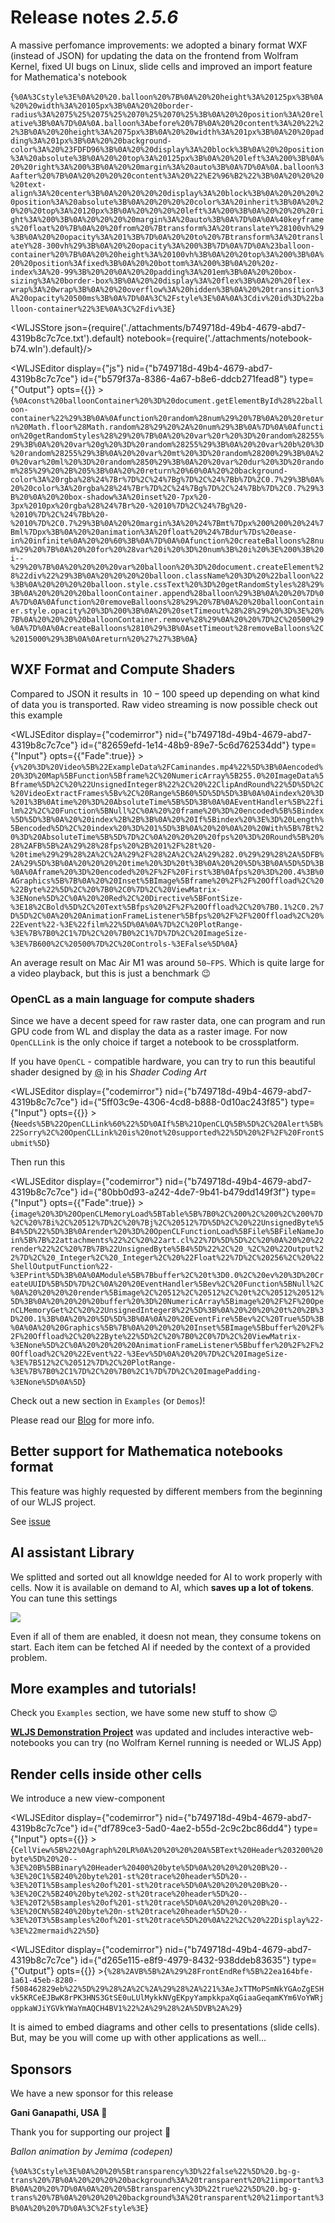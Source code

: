 
# Release notes *2.5.6*

A massive perfomance improvements: we adopted a binary format WXF (instead of JSON) for updating the data on the frontend from Wolfram Kernel, fixed UI bugs on Linux, slide cells and improved an import feature for Mathematica's notebook

<!--truncate-->

<WLJSHTML>{`%0A%3Cstyle%3E%0A%20%20.balloon%20%7B%0A%20%20height%3A%20125px%3B%0A%20%20width%3A%20105px%3B%0A%20%20border-radius%3A%2075%25%2075%25%2070%25%2070%25%3B%0A%20%20position%3A%20relative%3B%0A%7D%0A%0A.balloon%3Abefore%20%7B%0A%20%20content%3A%20%22%22%3B%0A%20%20height%3A%2075px%3B%0A%20%20width%3A%201px%3B%0A%20%20padding%3A%201px%3B%0A%20%20background-color%3A%20%23FDFD96%3B%0A%20%20display%3A%20block%3B%0A%20%20position%3A%20absolute%3B%0A%20%20top%3A%20125px%3B%0A%20%20left%3A%200%3B%0A%20%20right%3A%200%3B%0A%20%20margin%3A%20auto%3B%0A%7D%0A%0A.balloon%3Aafter%20%7B%0A%20%20%20%20content%3A%20%22%E2%96%B2%22%3B%0A%20%20%20%20text-align%3A%20center%3B%0A%20%20%20%20display%3A%20block%3B%0A%20%20%20%20position%3A%20absolute%3B%0A%20%20%20%20color%3A%20inherit%3B%0A%20%20%20%20top%3A%20120px%3B%0A%20%20%20%20left%3A%200%3B%0A%20%20%20%20right%3A%200%3B%0A%20%20%20%20margin%3A%20auto%3B%0A%7D%0A%0A%40keyframes%20float%20%7B%0A%20%20from%20%7Btransform%3A%20translateY%28100vh%29%3B%0A%20%20opacity%3A%201%3B%7D%0A%20%20to%20%7Btransform%3A%20translateY%28-300vh%29%3B%0A%20%20opacity%3A%200%3B%7D%0A%7D%0A%23balloon-container%20%7B%0A%20%20height%3A%20100vh%3B%0A%20%20top%3A%200%3B%0A%20%20position%3Afixed%3B%0A%20%20bottom%3A%200%3B%0A%20%20z-index%3A%20-99%3B%20%20%0A%20%20padding%3A%201em%3B%0A%20%20box-sizing%3A%20border-box%3B%0A%20%20display%3A%20flex%3B%0A%20%20flex-wrap%3A%20wrap%3B%0A%20%20overflow%3A%20hidden%3B%0A%20%20transition%3A%20opacity%20500ms%3B%0A%7D%0A%3C%2Fstyle%3E%0A%0A%3Cdiv%20id%3D%22balloon-container%22%3E%0A%3C%2Fdiv%3E`}</WLJSHTML>




<WLJSStore json={require('./attachments/b749718d-49b4-4679-abd7-4319b8c7c7ce.txt').default} notebook={require('./attachments/notebook-b74.wln').default}/>




<WLJSEditor display={"js"} nid={"b749718d-49b4-4679-abd7-4319b8c7c7ce"} id={"b579f37a-8386-4a67-b8e6-ddcb271fead8"} type={"Output"} opts={{}} >{`%0Aconst%20balloonContainer%20%3D%20document.getElementById%28%22balloon-container%22%29%3B%0A%0Afunction%20random%28num%29%20%7B%0A%20%20return%20Math.floor%28Math.random%28%29%20%2A%20num%29%3B%0A%7D%0A%0Afunction%20getRandomStyles%28%29%20%7B%0A%20%20var%20r%20%3D%20random%28255%29%3B%0A%20%20var%20g%20%3D%20random%28255%29%3B%0A%20%20var%20b%20%3D%20random%28255%29%3B%0A%20%20var%20mt%20%3D%20random%28200%29%3B%0A%20%20var%20ml%20%3D%20random%2850%29%3B%0A%20%20var%20dur%20%3D%20random%285%29%20%2B%205%3B%0A%20%20return%20%60%0A%20%20background-color%3A%20rgba%28%24%7Br%7D%2C%24%7Bg%7D%2C%24%7Bb%7D%2C0.7%29%3B%0A%20%20color%3A%20rgba%28%24%7Br%7D%2C%24%7Bg%7D%2C%24%7Bb%7D%2C0.7%29%3B%20%0A%20%20box-shadow%3A%20inset%20-7px%20-3px%2010px%20rgba%28%24%7Br%20-%2010%7D%2C%24%7Bg%20-%2010%7D%2C%24%7Bb%20-%2010%7D%2C0.7%29%3B%0A%20%20margin%3A%20%24%7Bmt%7Dpx%200%200%20%24%7Bml%7Dpx%3B%0A%20%20animation%3A%20float%20%24%7Bdur%7Ds%20ease-in%20infinite%0A%20%20%60%3B%0A%7D%0A%0Afunction%20createBalloons%28num%29%20%7B%0A%20%20for%20%28var%20i%20%3D%20num%3B%20i%20%3E%200%3B%20i--%29%20%7B%0A%20%20%20%20var%20balloon%20%3D%20document.createElement%28%22div%22%29%3B%0A%20%20%20%20balloon.className%20%3D%20%22balloon%22%3B%0A%20%20%20%20balloon.style.cssText%20%3D%20getRandomStyles%28%29%3B%0A%20%20%20%20balloonContainer.append%28balloon%29%3B%0A%20%20%7D%0A%7D%0A%0Afunction%20removeBalloons%28%29%20%7B%0A%20%20balloonContainer.style.opacity%20%3D%200%3B%0A%20%20setTimeout%28%28%29%20%3D%3E%20%7B%0A%20%20%20%20balloonContainer.remove%28%29%0A%20%20%7D%2C%20500%29%0A%7D%0A%0AcreateBalloons%2810%29%3B%0AsetTimeout%28removeBalloons%2C%2015000%29%3B%0A%0Areturn%20%27%27%3B%0A`}</WLJSEditor>


## WXF Format and Compute Shaders
Compared to JSON it results in $~10-100$ speed up depending on what kind of data you is transported. Raw video streaming is now possible check out this example

<WLJSEditor display={"codemirror"} nid={"b749718d-49b4-4679-abd7-4319b8c7c7ce"} id={"82659efd-1e14-48b9-89e7-5c6d762534dd"} type={"Input"} opts={{"Fade":true}} >{`v%20%3D%20Video%5B%22ExampleData%2FCaminandes.mp4%22%5D%3B%0Aencoded%20%3D%20Map%5BFunction%5Bframe%2C%20NumericArray%5B255.0%20ImageData%5Bframe%5D%2C%20%22UnsignedInteger8%22%2C%20%22ClipAndRound%22%5D%5D%2C%20VideoExtractFrames%5Bv%2C%20Range%5B60%5D%5D%5D%3B%0A%0Aindex%20%3D%201%3B%0Atime%20%3D%20AbsoluteTime%5B%5D%3B%0A%0AEventHandler%5B%22film%22%2C%20Function%5BNull%2C%0A%20%20frame%20%3D%20encoded%5B%5Bindex%5D%5D%3B%0A%20%20index%2B%2B%3B%0A%20%20If%5Bindex%20%3E%3D%20Length%5Bencoded%5D%2C%20index%20%3D%201%5D%3B%0A%20%20%0A%20%20With%5B%7Bt%20%3D%20AbsoluteTime%5B%5D%7D%2C%0A%20%20%20%20fps%20%3D%20Round%5B%20%28%2AFB%5B%2A%29%28%28fps%20%2B%201%2F%28t%20-%20time%29%29%28%2A%2C%2A%29%2F%28%2A%2C%2A%29%282.0%29%29%28%2A%5DFB%2A%29%5D%3B%0A%20%20%20%20time%20%3D%20t%3B%0A%20%20%5D%3B%0A%5D%5D%3B%0A%0Aframe%20%3D%20encoded%20%2F%2F%20First%3B%0Afps%20%3D%200.4%3B%0AGraphics%5B%7B%0A%20%20Inset%5BImage%5Bframe%20%2F%2F%20Offload%2C%20%22Byte%22%5D%2C%20%7B0%2C0%7D%2C%20ViewMatrix-%3ENone%5D%2C%0A%20%20Red%2C%20Directive%5BFontSize-%3E18%2CBold%5D%2C%20Text%5Bfps%20%2F%2F%20Offload%2C%20%7B0.1%2C0.2%7D%5D%2C%0A%20%20AnimationFrameListener%5Bfps%20%2F%2F%20Offload%2C%20%22Event%22-%3E%22film%22%5D%0A%0A%7D%2C%20PlotRange-%3E%7B%7B0%2C1%7D%2C%20%7B0%2C1%7D%7D%2C%20ImageSize-%3E%7B600%2C%20500%7D%2C%20Controls-%3EFalse%5D%0A`}</WLJSEditor>

An average result on Mac Air M1 was around `50~FPS`. Which is quite large for a video playback, but this is just a benchmark 😉

### OpenCL as a main language for compute shaders
Since we have a decent speed for raw raster data, one can program and run GPU code from WL and display the data as a raster image. For now `OpenCLLink` is the only choice if target a notebook to be crossplatform. 

If you have `OpenCL` - compatible hardware, you can try to run this beautiful shader designed by [@](https://www.shadertoy.com/view/mtyGWy) in his *Shader Coding Art*

<WLJSEditor display={"codemirror"} nid={"b749718d-49b4-4679-abd7-4319b8c7c7ce"} id={"5ff03c9e-4306-4cd8-b888-0d10ac243f85"} type={"Input"} opts={{}} >{`Needs%5B%22OpenCLLink%60%22%5D%0AIf%5B%21OpenCLQ%5B%5D%2C%20Alert%5B%22Sorry%2C%20OpenCLLink%20is%20not%20supported%22%5D%20%2F%2F%20FrontSubmit%5D`}</WLJSEditor>

Then run this

<WLJSEditor display={"codemirror"} nid={"b749718d-49b4-4679-abd7-4319b8c7c7ce"} id={"80bb0d93-a242-4de7-9b41-b479dd149f3f"} type={"Input"} opts={{"Fade":true}} >{`image%20%3D%20OpenCLMemoryLoad%5BTable%5B%7B0%2C%200%2C%200%2C%200%7D%2C%20%7Bi%2C%20512%7D%2C%20%7Bj%2C%20512%7D%5D%2C%20%22UnsignedByte%5B4%5D%22%5D%3B%0Arender%20%3D%20OpenCLFunctionLoad%5BFile%5BFileNameJoin%5B%7B%22attachments%22%2C%20%22art.cl%22%7D%5D%5D%2C%20%0A%20%20%22render%22%2C%20%7B%7B%22UnsignedByte%5B4%5D%22%2C%20_%2C%20%22Output%22%7D%2C%20_Integer%2C%20_Integer%2C%20%22Float%22%7D%2C%20256%2C%20%22ShellOutputFunction%22-%3EPrint%5D%3B%0A%0AModule%5B%7Bbuffer%2C%20t%3D0.0%2C%20ev%20%3D%20CreateUUID%5B%5D%7D%2C%0A%20%20EventHandler%5Bev%2C%20Function%5BNull%2C%0A%20%20%20%20render%5Bimage%2C%20512%2C%20512%2C%20t%2C%20512%20512%5D%3B%0A%20%20%20%20buffer%20%3D%20NumericArray%5Bimage%20%2F%2F%20OpenCLMemoryGet%2C%20%22UnsignedInteger8%22%5D%3B%0A%20%20%20%20t%20%2B%3D%200.1%3B%0A%20%20%5D%5D%3B%0A%0A%20%20EventFire%5Bev%2C%20True%5D%3B%0A%0A%20%20Graphics%5B%7B%0A%20%20%20%20Inset%5BImage%5Bbuffer%20%2F%2F%20Offload%2C%20%22Byte%22%5D%2C%20%7B0%2C0%7D%2C%20ViewMatrix-%3ENone%5D%2C%0A%20%20%20%20AnimationFrameListener%5Bbuffer%20%2F%2F%20Offload%2C%20%22Event%22-%3Eev%5D%0A%20%20%7D%2C%20ImageSize-%3E%7B512%2C%20512%7D%2C%20PlotRange-%3E%7B%7B0%2C1%7D%2C%20%7B0%2C1%7D%7D%2C%20ImagePadding-%3ENone%5D%0A%5D`}</WLJSEditor>

Check out a new section in `Examples` (or `Demos`)!

Please read our [Blog](https://jerryi.github.io/wljs-docs/blog) for more info.

## Better support for Mathematica notebooks format
This feature was highly requested by different members from the beginning of our WLJS project. 

See [issue](https://github.com/JerryI/wolfram-js-frontend/issues/70)

## AI assistant Library
We splitted and sorted out all knowldge needed for AI to work properly with cells. Now it is available on demand to AI, which __saves up a lot of tokens__. You can tune this settings


![](attachments/Screenshot%202024-09-02%20at%2012.12.12.png)

Even if all of them are enabled, it doesn not mean, they consume tokens on start. Each item can be fetched AI if needed by the context of a provided problem.

## More examples and tutorials!
Check you `Examples` section, we have some new stuff to show 😉

[__WLJS Demonstration Project__](https://jerryi.github.io/wljs-docs/wljs-demo) was updated and includes interactive web-notebooks you can try (no Wolfram Kernel running is needed or WLJS App)

## Render cells inside other cells
We introduce a new view-component

<WLJSEditor display={"codemirror"} nid={"b749718d-49b4-4679-abd7-4319b8c7c7ce"} id={"df789ce3-5ad0-4ae2-b55d-2c9c2bc86dd4"} type={"Input"} opts={{}} >{`CellView%5B%22%0Agraph%20LR%0A%20%20%20%20A%5BText%20Header%203200%20byte%5D%20%20--%3E%20B%5BBinary%20Header%20400%20byte%5D%0A%20%20%20%20B%20--%3E%20C1%5B240%20byte%201-st%20trace%20header%5D%20--%3E%20T1%5Bsamples%20of%201-st%20trace%5D%0A%20%20%20%20B%20--%3E%20C2%5B240%20byte%202-st%20trace%20header%5D%20--%3E%20T2%5Bsamples%20of%201-st%20trace%5D%0A%20%20%20%20B%20--%3E%20CN%5B240%20byte%20n-st%20trace%20header%5D%20--%3E%20T3%5Bsamples%20of%201-st%20trace%5D%20%0A%22%2C%20%22Display%22-%3E%22mermaid%22%5D`}</WLJSEditor>

<WLJSEditor display={"codemirror"} nid={"b749718d-49b4-4679-abd7-4319b8c7c7ce"} id={"d265e115-e8f9-4979-8432-938ddeb83635"} type={"Output"} opts={{}} >{`%28%2AVB%5B%2A%29%28FrontEndRef%5B%22ea164bfe-1a61-45eb-8280-f508462829eb%22%5D%29%28%2A%2C%2A%29%28%2A%221%3AeJxTTMoPSmNkYGAoZgESHvk5KRCeEJBwK8rPK3HNS3GtSE0uLUlMykkNVgEKpyYampkkpaXqGiaaGeqamKYm6VoYWRjoppkaWJiYGVkYWaYmAQCH4BV1%22%2A%29%28%2A%5DVB%2A%29`}</WLJSEditor>

It is aimed to embed diagrams and other cells to presentations (slide cells). But, may be you will come up with other applications as well...

## Sponsors
We have a new sponsor for this release

__Gani Ganapathi, USA 🥳__

Thank you for supporting our project 💛

*Ballon animation by Jemima (codepen)*

<WLJSHTML>{`%0A%3Cstyle%3E%0A%20%20%5Btransparency%3D%22false%22%5D%20.bg-g-trans%20%7B%0A%20%20%20%20background%3A%20transparent%20%21important%3B%0A%20%20%7D%0A%0A%20%20%5Btransparency%3D%22true%22%5D%20.bg-g-trans%20%7B%0A%20%20%20%20background%3A%20transparent%20%21important%3B%0A%20%20%7D%0A%3C%2Fstyle%3E`}</WLJSHTML>